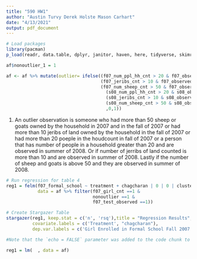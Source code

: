 ---
title: "590 HW1"
author: "Austin Turvy Derek Holste Mason Carhart"
date: "4/13/2021"
output: pdf_document
---



```{r Packages}
# Load packages
library(pacman)
p_load(readr, data.table, dplyr, janitor, haven, here, tidyverse, skimr, lfe, stargazer)


```


```{r, Derek try}
af$nonoutlier_1 = 1

af <- af %>% mutate(outlier= ifelse((f07_num_ppl_hh_cnt > 20 & f07_observed == 1) |
                                    (f07_jeribs_cnt > 10 & f07_observed == 1)|
                                    (f07_num_sheep_cnt > 50 & f07_observed == 1)|
                                      (s08_num_ppl_hh_cnt > 20 & s08_observed == 1)|
                                      (s08_jeribs_cnt > 10 & s08_observed == 1) |
                                      (s08_num_sheep_cnt > 50 & s08_observed == 1)
                                      ,0,1))


```

1.
An outlier observation is someone who had more than 50 sheep or goats owned by the household in 2007 and in the fall of 2007 or had more than 10 jeribs of land owned by the household in the fall of 2007 or had more than 20 poeple in the houdcount in fall of 2007  or a person that has number of people in a household greater than 20 and are observed in summer of 2008. Or if number of jerribs of land counted is more than 10 and are observed in summer of 2008. Lastly if the number of sheep and goats is above 50 and they are observed in summer of 2008.


```{r Results, echo=FALSE, results = 'asis'}

# Run regression for table 4
reg1 = felm(f07_formal_school ~ treatment + chagcharan | 0 | 0 | clustercode, 
            data = af %>% filter(f07_girl_cnt ==1 & 
                                 nonoutlier ==1 & 
                                 f07_test_observed ==1))

# Create Stargazer Table
stargazer(reg1, keep.stat = c('n', 'rsq'),title = "Regression Results",
          covariate.labels = c('Treatment', "chagcharan"),
          dep.var.labels = c('Girl Enrolled in Formal School Fall 2007'), type = 'latex', header = FALSE, float = TRUE,  notes = "S.E Clustered by village")

#Note that the `echo = FALSE` parameter was added to the code chunk to prevent printing of the R code that generated the plot.
```


```{r}

reg1 = lm(  , data = af)


```












